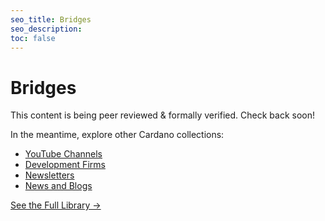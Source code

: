 ```yaml
---
seo_title: Bridges
seo_description:
toc: false
---
```


# Bridges

This content is being peer reviewed & formally verified. Check back soon!

In the meantime, explore other Cardano collections:

- [YouTube Channels](/community/youtube)
- [Development Firms](/development/dev_teams)
- [Newsletters](/community/newsletters)
- [News and Blogs](/community/news_and_blogs)

[See the Full Library →](/all_pages)
